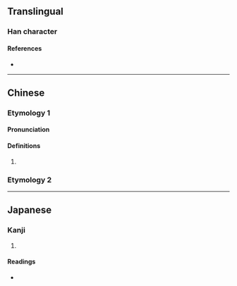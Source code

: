 {{also|由|曱}}
{{character info}}
==Translingual==

===Han character===
{{Han char|rn=102|rad=田|as=00|sn=5|four=|canj=LA,LWLM|ids=⿻囗丄,⿻日丨}}

====References====
* {{Han ref|kx=0759.001|dkj=21727|hdz=42527.010|uh=7534|ud=30004}}

----

==Chinese==

===Etymology 1===
{{zh-forms|alt=由}}

====Pronunciation====
{{zh-pron
|m=zhá
|c=zaat6
|cat=
}}

====Definitions====
{{zh-hanzi}}

# {{zh-only|曱甴|[[cockroach]]|tr=gaat6 zaat6-2}}

===Etymology 2===
{{zh-see|由|v}}

----

==Japanese==

===Kanji===
{{ja-kanji|grade=|rs=田00}}

# {{rfdef|ja|sort=田00}}

====Readings====
* {{ja-readings|on=そう|kun=}}